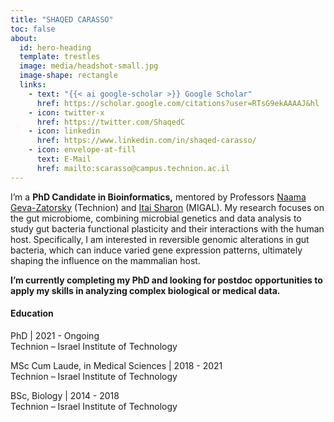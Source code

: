 ```yaml
---
title: "SHAQED CARASSO"
toc: false
about:
  id: hero-heading
  template: trestles
  image: media/headshot-small.jpg
  image-shape: rectangle
  links:    
    - text: "{{< ai google-scholar >}} Google Scholar" 
      href: https://scholar.google.com/citations?user=RTsG9ekAAAAJ&hl
    - icon: twitter-x
      href: https://twitter.com/ShaqedC
    - icon: linkedin
      href: https://www.linkedin.com/in/shaqed-carasso/
    - icon: envelope-at-fill
      text: E-Mail
      href: mailto:scarasso@campus.technion.ac.il
---
```


::: {#hero-heading}
I'm a **PhD Candidate in Bioinformatics,** mentored by Professors [Naama Geva-Zatorsky](https://md.technion.ac.il/naama-geva-zatorsky/) (Technion) and [Itai Sharon](https://www.migal.org.il/en/Itai_Sharon) (MIGAL). My research focuses on the gut microbiome, combining microbial genetics and data analysis to study gut bacteria functional plasticity and their interactions with the human host. Specifically, I am interested in reversible genomic alterations in gut bacteria, which can induce varied gene expression patterns, ultimately shaping the influence on the mammalian host.

<div>

**I'm currently completing my PhD and looking for postdoc opportunities to apply my skills in analyzing complex biological or medical data.**

</div>
:::

#### Education

<i class="bi bi-virus"></i> PhD \| 2021 - Ongoing\
Technion -- Israel Institute of Technology

<i class="bi bi-virus"></i> MSc Cum Laude, in Medical Sciences \| 2018 - 2021\
Technion -- Israel Institute of Technology

<i class="bi bi-virus"></i> BSc, Biology \| 2014 - 2018\
Technion -- Israel Institute of Technology
